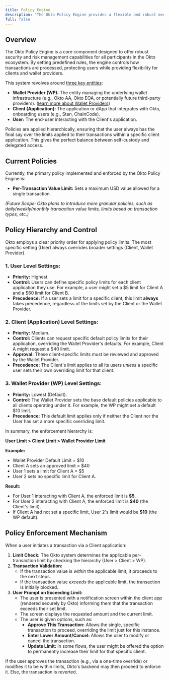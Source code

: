```yaml
---
title: Policy Engine
description: "The Okto Policy Engine provides a flexible and robust mechanism for defining and enforcing transaction policies across the Okto ecosystem. Policies are crucial for managing risk, ensuring compliance, and enabling granular control over transaction parameters at the user, client, and Wallet Provider levels."
full: false
---
```


## Overview

The Okto Policy Engine is a core component designed to offer robust security and risk management capabilities for all participants in the Okto ecosystem. By setting predefined rules, the engine controls how transactions are processed, protecting users while providing flexibility for clients and wallet providers.

This system revolves around [three key entities](/docs/okto-layer/okto-client-user):

* **Wallet Provider (WP):** The entity managing the underlying wallet infrastructure (e.g., Okto AA, Okto EOA, or potentially future third-party providers). ([learn more about Wallet Providers](/docs/react-sdk/wallets))
* **Client (Application):** The application or dApp that integrates with Okto, onboarding users (e.g., Stan, ChainCode).
* **User:** The end-user interacting with the Client's application.

Policies are applied hierarchically, ensuring that the user always has the final say over the limits applied to their transactions within a specific client application. This gives the perfect balance between self-custody and delegated access.

## Current Policies

Currently, the primary policy implemented and enforced by the Okto Policy Engine is:

* **Per-Transaction Value Limit:** Sets a maximum USD value allowed for a single transaction.

*(Future Scope: Okto plans to introduce more granular policies, such as daily/weekly/monthly transaction value limits, limits based on transaction types, etc.)*

## Policy Hierarchy and Control

Okto employs a clear priority order for applying policy limits. The most specific setting (User) always overrides broader settings (Client, Wallet Provider).

### 1. User Level Settings:

* **Priority:** Highest.
* **Control:** Users can define specific policy limits for each client application they use. For example, a user might set a $5 limit for Client A and a $60 limit for Client B.
* **Precedence:** If a user sets a limit for a specific client, this limit **always** takes precedence, regardless of the limits set by the Client or the Wallet Provider.

### 2. Client (Application) Level Settings:

* **Priority:** Medium.
* **Control:** Clients can request specific default policy limits for their application, overriding the Wallet Provider's defaults. For example, Client A might request a $40 limit.
* **Approval:** These client-specific limits must be reviewed and approved by the Wallet Provider.
* **Precedence:** The Client's limit applies to all its users *unless* a specific user sets their own overriding limit for that client.

### 3. Wallet Provider (WP) Level Settings:

* **Priority:** Lowest (Default).
* **Control:** The Wallet Provider sets the base default policies applicable to all clients operating under it. For example, the WP might set a default $10 limit.
* **Precedence:** This default limit applies only if neither the Client nor the User has set a more specific overriding limit.

In summary, the enforcement hierarchy is:

**User Limit > Client Limit > Wallet Provider Limit**

**Example:**

* Wallet Provider Default Limit = $10
* Client A sets an approved limit = $40
* User 1 sets a limit for Client A = $5
* User 2 sets no specific limit for Client A.

**Result:**

* For User 1 interacting with Client A, the enforced limit is **$5**.
* For User 2 interacting with Client A, the enforced limit is **$40** (the Client's limit).
* If Client A had not set a specific limit, User 2's limit would be **$10** (the WP default).

## Policy Enforcement Mechanism

When a user initiates a transaction via a Client application:

1.  **Limit Check:** The Okto system determines the applicable per-transaction limit by checking the hierarchy (User > Client > WP).
2.  **Transaction Validation:**
    * If the transaction value is *within* the applicable limit, it proceeds to the next steps.
    * If the transaction value *exceeds* the applicable limit, the transaction is initially blocked.
3.  **User Prompt on Exceeding Limit:**
    * The user is presented with a notification screen within the client app (rendered securely by Okto) informing them that the transaction exceeds their set limit.
    * The screen displays the requested amount and the current limit.
    * The user is given options, such as:
        * **Approve This Transaction:** Allows the single, specific transaction to proceed, overriding the limit just for this instance.
        * **Enter Lower Amount/Cancel:** Allows the user to modify or cancel the transaction.
        * **Update Limit:** In some flows, the user might be offered the option to permanently increase their limit for that specific client.

If the user approves the transaction (e.g., via a one-time override) or modifies it to be within limits, Okto's backend may then proceed to enforce it. Else, the transaction is reverted.